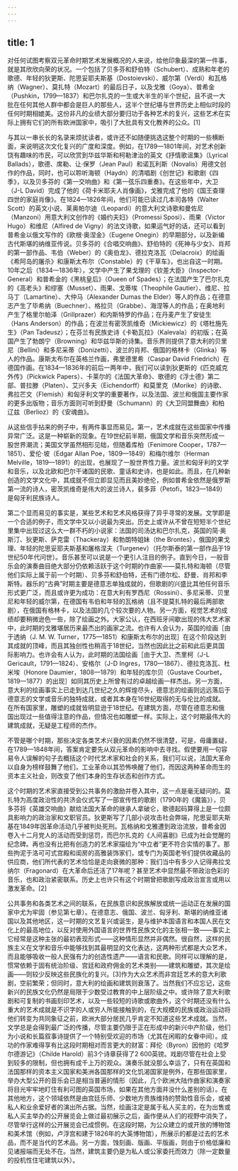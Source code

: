```yaml
---
---
---
```

title: 1
---




对任何试图考察双元革命时期艺术发展概况的人来说，给他印象最深的第一件事，就是其欣欣向荣的状况。一个包括了贝多芬和舒伯特（Schubert）、成熟和年老的歌德、年轻的狄更斯、陀思妥耶夫斯基（Dostoievski）、威尔第（Verdi）和瓦格纳（Wagner）、莫扎特（Mozart）的最后日子，以及戈雅（Goya）、普希金（Pushkin，1799—1837）和巴尔扎克的一生或大半生的半个世纪，且不说一大批在任何其他人群中都会是巨人的那些人，这半个世纪堪与世界历史上相似时段的任何时期相媲美。这份非凡的业绩大部分要归功于各种艺术的复兴，这些艺术在实际上拥有它们的所有欧洲国家中，吸引了大批具有文化教养的公众。[1]

与其以一串长长的名录来烦扰读者，或许还不如随便挑选这整个时期的一些横断面，来说明这次文化复兴的广度和深度。例如，在1789—1801年间，对艺术创新饶有趣味的市民，可以欣赏到华兹华斯和柯勒津治的英文《抒情歌谣集》（Lyrical Ballads），歌德、席勒、让·保罗（Jean Paul）和诺瓦利斯（Novalis）用德文创作的作品，同时，也可以聆听海顿（Haydn）的清唱剧《创世记》和歌剧《四季》，以及贝多芬的《第一交响曲》和《第一弦乐四重奏》。在这些年中，大卫（J-L David）完成了他的《荷卡米耶夫人肖像画》，戈雅完成了他的《国王查理四世的家庭肖像》。在1824—1826年间，他们可能已读过几本司各特（Walter Scott）的英文小说、莱奥帕尔迪（Leopardi）的意大利文诗歌和曼佐尼（Manzoni）用意大利文创作的《婚约夫妇》（Promessi Sposi）、雨果（Victor Hugo）和维尼（Alfired de Vigny）的法文诗歌，如果运气好的话，还可以看到普希金以俄文写作的《欧根·奥涅金》（Eugene Onegin）的早期部分，以及新编古代斯堪的纳维亚传说。贝多芬的《合唱交响曲》、舒伯特的《死神与少女》、肖邦的第一部作品、韦伯（Weber）的《奥伯龙》、德拉克洛瓦（Delacroix）的绘画《希阿岛的屠杀》和康斯太布尔（Constable）的《干草车》，也出自这一时期。10年之后（1834—1836年），文学中产生了果戈理的《钦差大臣》（Inspector-General）和普希金的《黑桃皇后》（Oueen of Spades）；在法国产生了巴尔扎克的《高老头》和缪塞（Musset）、雨果、戈蒂埃（Theophile Gautier）、维尼、拉马丁（Lamartine）、大仲马（Alexander Dumas the Elder）等人的作品；在德意志产生了毕希纳（Buechner）、格拉贝（Grabbe）、海涅等人的作品；在奥地利产生了格里尔帕泽（Grillprazer）和内斯特罗的作品；在丹麦产生了安徒生（Hans Anderson）的作品；在波兰有密茨凯维奇（Mickiewicz）的《塔杜施先生》（Pan Tadeusz）；在芬兰有民族史诗《卡勒瓦拉》（Kalevala）的初版；在英国产生了勃朗宁（Browning）和华兹华斯的诗集。音乐界则提供了意大利的贝里尼（Bellini）和多尼采蒂（Donizetti）、波兰的肖邦、俄国的格林卡（Glinka）等人的作品。康斯太布尔在英格兰作画，弗里德里希（Caspar David Friedrich）在德国作画。在1834—1836年的前后一两年中，我们可以读到狄更斯的《匹克威克外传》（Pickwick Papers）、卡莱尔的《法国大革命》、歌德的《浮士德》第二部、普拉滕（Platen）、艾兴多夫（Eichendorff）和莫里克（Morike）的诗歌、弗拉芒文（Flemish）和匈牙利文学的重要著作，以及法国、波兰和俄国主要作家的更多出版物；音乐方面则可听到舒曼（Schumann）的《大卫同盟舞曲》和柏辽兹（Berlioz）的《安魂曲》。

从这些信手拈来的例子中，有两件事显而易见。第一，艺术成就在这些国家中传播异常广泛。这是一种崭新的现象。在19世纪前半期，俄国文学和音乐突然形成一股世界潮流；美国文学虽然相形见绌，但随着库柏（Fenimore Cooper，1787—1851）、爱伦·坡（Edgar Allan Poe，1809—1849）和梅尔维尔（Herman Melville，1819—1891）的出现，也展现了一股世界性力量。波兰和匈牙利的文学和音乐，以及北欧和巴尔干诸国的民歌、童话和史诗，也是如此。而且，在几种新创造的文学文化中，其成就不但立即显见而且美妙绝伦，例如普希金依然是俄罗斯第一流的诗人，密茨凯维奇是伟大的波兰诗人，裴多菲（Petofi，1823—1849）是匈牙利民族诗人。

第二个显而易见的事实是，某些艺术和艺术风格获得了异乎寻常的发展。文学即是一个合适的例子，而文学中又以小说最为突出。历史上或许从不曾在短短半个世纪里集中出现过这么大一群不朽的小说家：法国的司汤达和巴尔扎克，英国的简·奥斯汀、狄更斯、萨克雷（Thackeray）和勃朗特姐妹（the Brontes），俄国的果戈理、年轻的陀思妥耶夫斯基和屠格涅夫（Turgenev）（托尔斯泰的第一部作品于19世纪50年代问世）。音乐甚至可以说是一个更引人注目的例子。直到今日，一般音乐会的演奏曲目绝大部分仍依赖活跃于这个时期的作曲家——莫扎特和海顿（尽管他们实际上属于前一个时期）、贝多芬和舒伯特，还有门德尔松、舒曼、肖邦和李斯特。器乐的“古典”时期主要是德意志单独成就的，但歌剧的兴盛比其他任何音乐形式更广泛，而且或许更为成功：在意大利有罗西尼（Rossini）、多尼采蒂、贝里尼和年轻的威尔第，在德国有韦伯和年轻的瓦格纳（且不提莫扎特的最后两部歌剧），在俄国有格林卡，以及法国的几个较次要的人物。另一方面，视觉艺术的成绩却要稍微逊色一些，除了绘画之外。大家公认，在西班牙间歇出现的伟大艺术家中，此时期的戈雅堪居历来最杰出的画家之流。也许有人会认为，英国的绘画［由于透纳（J. M. W. Turner，1775—1851）和康斯太布尔的出现］在这个阶段达到其成就的顶峰，而且其独创性也稍高于18世纪，当然也因此比之前和此后更具国际影响力。也许会有人认为，此时期的法国绘画［由于大卫、杰里柯（J-L Gericault，1791—1824）、安格尔（J-D Ingres，1780—1867）、德拉克洛瓦、杜米埃（Honore Daumier，1808—1879）和年轻的库尔贝（Gustave Courbet，1819—1877）的出现］如同其历史上所曾有过的卓越绘画一样杰出。另一方面，意大利的绘画事实上已走到达几世纪之久的辉煌尽头，德意志的绘画则远远落后于德意志的文学或音乐的独特成就，或者其本身在16世纪取得的无与伦比的成就。在所有国家里，雕塑的成就皆明显逊于18世纪。在建筑方面，尽管在德意志和俄国出现过一些值得注意的作品，但情况也如雕塑一样。实际上，这个时期最伟大的建筑成就，无疑是工程师的杰作。

不管是哪个时期，那些决定各类艺术兴衰的因素仍然不很清楚，可是，毋庸置疑，在1789—1848年间，答案肯定要先从双元革命的影响中去寻找。假使要用一句容易令人误解的句子去概括这个时代艺术家和社会的关系，我们可以说，法国大革命以自身为榜样鼓舞了他们，工业革命以其恐怖唤醒了他们，而因这两种革命而生的资本主义社会，则改变了他们本身的生存状态和创作方式。

这个时期的艺术家直接受到公共事务的激励并卷入其中，这一点是毫无疑问的。莫扎特为高度政治性的共济会仪式写了一部宣传性的歌剧（1790年的《魔笛》），贝多芬将《英雄交响曲》献给法国大革命的继承人拿破仑，歌德起码算得上是一位颇具影响力的政治家和文职官员。狄更斯写了几部小说攻击社会弊端，陀思妥耶夫斯基在1849年因革命活动几乎被判处死刑。瓦格纳和戈雅遭到政治流放，普希金因卷入十二月党人的活动而受到惩罚，而巴尔扎克的《人间喜剧》已成为社会觉醒的纪念碑。再也没有比把有创造力的艺术家描绘为“中立者”更不符合实情的事了。那些拘泥于洛可可式宫殿和闺房的高雅装饰家们，或专门为英国老爷们提供收藏品的供应商，他们所代表的艺术恰恰是走向衰微的那种：我们当中有多少人记得弗拉戈纳尔（Fragonard）在大革命后还活了17年呢？甚至艺术中显然最不带政治色彩的音乐，也和政治紧密联系。历史上也许只有这个时期曾把歌剧写成政治宣言或用以激发革命。[2]

公共事务和各类艺术之间的联系，在民族意识和民族解放或统一运动正在发展的国家中尤为牢固（参见第七章）。在德意志、俄国、波兰、匈牙利、斯堪的纳维亚诸国以及其他地区，这一时期的文艺复兴或诞生，是与维护本国语言和本国人民在文化上的最高地位，以反对使用外国语言的世界性民族文化的主张相一致——事实上它经常是这种主张的最初表现形式——这种情形显然并非偶然。很自然，这样的民族主义在文学和音乐中能够找到其最明显的文化表达，这两种形式都是大众艺术，而且能够吸收一般人民强有力的创造性遗产——语言和民歌。同样可以理解的是，惯常依赖于固有统治阶级、宫廷和政府佣金的艺术类别——建筑和雕塑，其次是绘画——则较少反映这些民族化的复兴。[3]作为大众艺术而非宫廷艺术的意大利歌剧，空前繁荣；但同时，意大利的绘画和建筑则衰落了。当然我们不应忘记，这些新兴的民族文化仍然是局限于少数受过教育的中上层阶级之中。或许除了意大利歌剧和可复制的书画刻印艺术，以及一些较短的诗歌或歌曲外，这个时期还没有什么重大的艺术成就是不识字的人或穷人所能接触到的，在大规模的民族或政治运动将他们转变为共同象征之前，欧洲大部分居民几乎肯定不知道这些艺术成就。当然，文学总是会得到最广泛的传播，尽管主要仍限于正在形成中的新兴中产阶级，他们为小说和长篇叙事诗提供了一个特别受欢迎的市场（尤其在闲暇的女眷中间）。成功的作家难得享有比这段时期相对而言更大的财富：拜伦（Byron）因他的《哈罗尔德游记》（Childe Harold）前3个诗章获得了2 600英镑。戏剧尽管在社会上受到较多的限制，但也拥有成千上万的观众。演奏乐就没那么幸运了，只有在英国和法国那样的资本主义国家和美洲各国那样的文化饥渴国家是例外，在那些国家里，举办大型公开的音乐会已是相当普遍的情形（因此，几个欧洲大陆作曲家和演奏家将目光牢牢地盯住有利可图的英国市场，如果在其他方面并没什么差别的话）。在其他地方，这个领域依然是由宫廷乐师、少数地方贵族维持的赞助性音乐会，或被私人和业余爱好者的演出所占据。当然，绘画注定是属于私人买主的，在为出售或私人买主举办的公开展览会上做过最初展示之后，画作便从人们的视野中消失了，尽管举行这样的公开展览会已成惯例。在这段时期，为公众建立的或开放的博物馆和美术馆（例如，卢浮宫和建于1826年的大英博物馆），所展示的都是过去的艺术品，而不是当代的艺术品。另一方面，蚀刻画、版画、平版画，则由于价格低廉和见诸报端而无处不在。当然，建筑主要仍是为私人或公家委托而效力（除一定数量的投机性住宅建筑以外）。